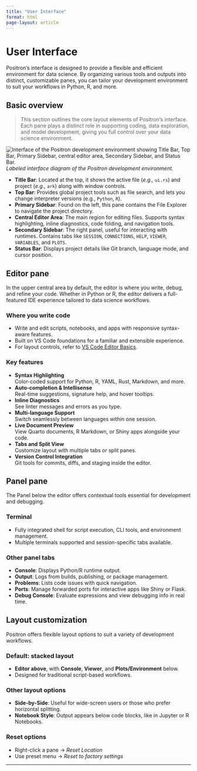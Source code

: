 ```yaml
---
title: "User Interface"
format: html
page-layout: article
---
```


# User Interface

Positron's interface is designed to provide a flexible and efficient environment for data science. By organizing various tools and outputs into distinct, customizable panes, you can tailor your development environment to suit your workflows in Python, R, and more.

## Basic overview

> This section outlines the core layout elements of Positron’s interface. Each pane plays a distinct role in supporting coding, data exploration, and model development, giving you full control over your data science environment.

![Interface of the Positron development environment showing Title Bar, Top Bar, Primary Sidebar, central editor area, Secondary Sidebar, and Status Bar.](https://github.com/user-attachments/assets/19654254-1ae6-4447-8e98-e3b26882ee42)
*Labeled interface diagram of the Positron development environment.*

- **Title Bar**: Located at the top, it shows the active file (_e.g.,_ `ui.rs`) and project (_e.g.,_ `ark`) along with window controls.
- **Top Bar**: Provides global project tools such as file search, and lets you change interpreter versions (e.g., `Python`, `R`).
- **Primary Sidebar**: Found on the left, this pane contains the File Explorer to navigate the project directory.
- **Central Editor Area**: The main region for editing files. Supports syntax highlighting, inline diagnostics, code folding, and navigation tools.
- **Secondary Sidebar**: The right panel, useful for interacting with runtimes. Contains tabs like `SESSION`, `CONNECTIONS`, `HELP`, `VIEWER`, `VARIABLES`, and `PLOTS`.
- **Status Bar**: Displays project details like Git branch, language mode, and cursor position.

## Editor pane

In the upper central area by default, the editor is where you write, debug, and refine your code. Whether in Python or R, the editor delivers a full-featured IDE experience tailored to data science workflows.

### Where you write code

- Write and edit scripts, notebooks, and apps with responsive syntax-aware features.
- Built on VS Code foundations for a familiar and extensible experience.
- For layout controls, refer to [VS Code Editor Basics](https://code.visualstudio.com/docs/editor/basics).

### Key features

- **Syntax Highlighting**  
  Color-coded support for Python, R, YAML, Rust, Markdown, and more.
- **Auto-completion & Intellisense**  
  Real-time suggestions, signature help, and hover tooltips.
- **Inline Diagnostics**  
  See linter messages and errors as you type.
- **Multi-language Support**  
  Switch seamlessly between languages within one session.
- **Live Document Preview**  
  View Quarto documents, R Markdown, or Shiny apps alongside your code.
- **Tabs and Split View**  
  Customize layout with multiple tabs or split panes.
- **Version Control Integration**  
  Git tools for commits, diffs, and staging inside the editor.

## Panel pane

The Panel below the editor offers contextual tools essential for development and debugging.

### Terminal

- Fully integrated shell for script execution, CLI tools, and environment management.
- Multiple terminals supported and session-specific tabs available.

### Other panel tabs

- **Console**: Displays Python/R runtime output.
- **Output**: Logs from builds, publishing, or package management.
- **Problems**: Lists code issues with quick navigation.
- **Ports**: Manage forwarded ports for interactive apps like Shiny or Flask.
- **Debug Console**: Evaluate expressions and view debugging info in real time.

## Layout customization

Positron offers flexible layout options to suit a variety of development workflows.

### Default: stacked layout

- **Editor above**, with **Console**, **Viewer**, and **Plots/Environment** below.
- Designed for traditional script-based workflows.

### Other layout options

- **Side-by-Side**: Useful for wide-screen users or those who prefer horizontal splitting.
- **Notebook Style**: Output appears below code blocks, like in Jupyter or R Notebooks.

### Reset options
- Right-click a pane → _Reset Location_
- Use preset menu → _Reset to factory settings_

---